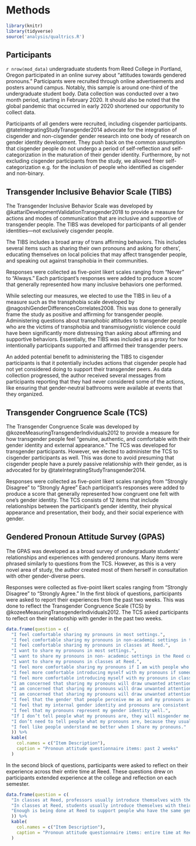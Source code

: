 # Methods 

```r
library(knitr)
library(tidyverse)
source('analysis/qualtrics.R')
```

## Participants

`r nrow(mod_data)` undergraduate students from Reed College in Portland, Oregon participated in an online survey about "attitudes towards gendered pronouns." Participants were recruited through online advertisements and posters around campus. Notably, this sample is around one-third of the undergraduate student body. Data collection was conducted over a two month period, starting in February 2020. It should also be noted that the global pandemic that occurred in early 2020 shortened our opportunity to collect data. 

Participants of all genders were recruited, including cisgender participants. @tateIntegratingStudyTransgender2014 advocate for the integration of cisgender and non-cisgender gender research into one body of research on gender identity development. They push back on the common assumption that cisgender people do not undergo a period of self-reflection and self-categorization in the maturation of their gender identity. Furthermore, by not excluding cisgender participants from the study, we allowed freer self-categorization e.g. for the inclusion of people who identified as cisgender and non-binary. 

## Transgender Inclusive Behavior Scale (TIBS)

The Transgender Inclusive Behavior Scale was developed by @kattariDevelopmentValidationTransgender2018 to provide a measure for actions and modes of communication that are inclusive and supportive of transgender people. The TIBS was developed for participants of all gender identities—not exclusively cisgender people. 

The TIBS includes a broad array of trans affirming behaviors. This includes several items such as sharing their own pronouns and asking for others', educating themselves on local policies that may affect transgender people, and speaking out against transphobia in their communities. 

Responses were collected as five-point likert scales ranging from "Never" to "Always." Each participant's responses were added to produce a score that generally represented how many inclusive behaviors one performed.

While selecting our measures, we elected to use the TIBS in lieu of a measure such as the transphobia scale developed by @nagoshiGenderDifferencesCorrelates2008. This was done to generally frame the study as positive and affirming for transgender people. Administering questions about transphobic attitudes to transgender people who are the victims of transphobia and transmisogynistic violence could have been significantly more distressing than asking about affirming and supportive behaviors. Essentially, the TIBS was included as a proxy for how intentionally participants supported and affirmed their transgender peers. 

An added potential benefit to administering the TIBS to cisgender participants is that it potentially includes actions that cisgender people had not yet considered doing to support their transgender peers. As data collection progressed, the author received several messages from participants reporting that they had never considered some of the actions, like ensuring that gender-neutral bathrooms were available at events that they organized. 

## Transgender Congruence Scale (TCS)

The Transgender Congruence Scale was developed by @kozeeMeasuringTransgenderIndividuals2012 to provide a measure for how transgender people feel "genuine, authentic, and comfortable with their gender identity and external appearance." The TCS was developed for transgender participants. However, we elected to administer the TCS to cisgender participants as well. This was done to avoid presuming that cisgender people have a purely passive relationship with their gender, as is advocated for by @tateIntegratingStudyTransgender2014. 

Responses were collected as five-point likert scales ranging from "Strongly Disagree" to "Strongly Agree" Each participant's responses were added to produce a score that generally represented how congruent one felt with one's gender identity. The TCS consists of 12 items that include relationships between the participant's gender identity, their physical appearance and presentation, their body, and their social experience with gender. 

## Gendered Pronoun Attitude Survey (GPAS)

The GPAS was developed as a broad survey of undergraduate students' relationships and experiences with gendered pronouns. Many items were phrased similarly to questions from the TCS. However, as this is a very novel area of study, the author created most of them herself in consultation with other gender-diverse peers. 

Responses were collected as five-point likert scales ranging from "Strongly Disagree" to "Strongly Agree." In the first block of questions, participants were asked to report their experiences from the past two weeks. This was done to reflect the Transgender Congruence Scale (TCS) by @kozeeMeasuringTransgenderIndividuals2012. The TCS asked participants to reflect on their relationship with gender in the past two weeks. 
```r
data.frame(question = c(
  "I feel comfortable sharing my pronouns in most settings.",
  "I feel comfortable sharing my pronouns in non-academic settings in the Reed community.",
  "I feel comfortable sharing my pronouns in classes at Reed.",
  "I want to share my pronouns in most settings.",
  "I want to share my pronouns in non- academic settings in the Reed community.",
  "I want to share my pronouns in classes at Reed.",
  "I feel more comfortable sharing my pronouns if I am with people who may have similar gender identities to me.",
  "I feel more comfortable introducing myself with my pronouns if someone else does first.",
  "I feel more comfortable introducing myself with my pronouns in class if the professor does first.",
  "I am concerned that sharing my pronouns will draw unwanted attention to myself in most settings.",
  "I am concerned that sharing my pronouns will draw unwanted attention to myself in non-academic settings in the Reed community",
  "I am concerned that sharing my pronouns will draw unwanted attention to myself in class at Reed.",
  "I feel that the gender that people perceive me as and my pronouns are consistent with one another.",
  "I feel that my internal gender identity and pronouns are consistent with one another.",
  "I feel that my pronouns represent my gender identity well.",
  "If I don’t tell people what my pronouns are, they will misgender me.",
  "I don’t need to tell people what my pronouns are, because they usually assume correctly.",
  "I feel like people understand me better when I share my pronouns."
  )) %>%
  kable(
    col.names = c("Item Description"),
    caption = "Pronoun attitude questionnaire items: past 2 weeks"
  )
```
In the second block of questions, participants were asked to reflect on their experience across their entire time at Reed. These questions drew on participants extended experience at the college and reflection on each semester. 
```r
data.frame(question = c(
  "In classes at Reed, professors usually introduce themselves with their pronouns",
  "In classes at Reed, students usually introduce themselves with their pronouns",
  "Enough is being done at Reed to support people who have the same gender as me."
  )) %>%
  kable(
    col.names = c("Item Description"),
    caption = "Pronoun attitude questionnaire items: entire time at Reed"
  )
```